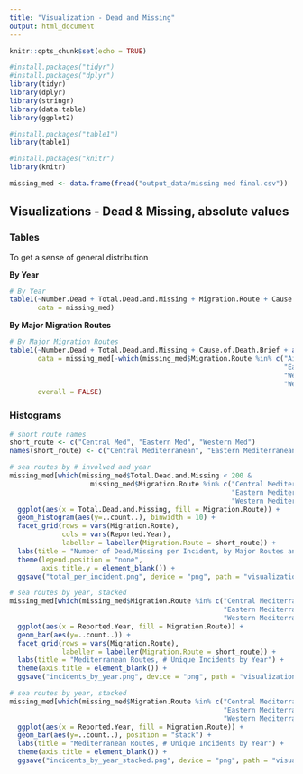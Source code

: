 ```yaml
---
title: "Visualization - Dead and Missing"
output: html_document
---
```


```r
knitr::opts_chunk$set(echo = TRUE)
```

```r
#install.packages("tidyr")
#install.packages("dplyr")
library(tidyr)
library(dplyr)
library(stringr)
library(data.table)
library(ggplot2)

#install.packages("table1")
library(table1)

#install.packages("knitr")
library(knitr)
```

```r
missing_med <- data.frame(fread("output_data/missing med final.csv"))
```



## Visualizations - Dead & Missing, absolute values

### Tables
To get a sense of general distribution

**By Year**
```r
# By Year
table1(~Number.Dead + Total.Dead.and.Missing + Migration.Route + Cause.of.Death.Brief| as.factor(Reported.Year), 
       data = missing_med)

```



**By Major Migration Routes**
```r
# By Major Migration Routes
table1(~Number.Dead + Total.Dead.and.Missing + Cause.of.Death.Brief + as.factor(Reported.Year)| Migration.Route,
       data = missing_med[-which(missing_med$Migration.Route %in% c("Airplane",
                                                                    "Eastern Europe",
                                                                    "Western Asia",
                                                                    "Western Europe")),],
       overall = FALSE)
```



### Histograms
```r
# short route names
short_route <- c("Central Med", "Eastern Med", "Western Med")
names(short_route) <- c("Central Mediterranean", "Eastern Mediterranean", "Western Mediterranean")

# sea routes by # involved and year
missing_med[which(missing_med$Total.Dead.and.Missing < 200 &
                    missing_med$Migration.Route %in% c("Central Mediterranean",
                                                       "Eastern Mediterranean",
                                                       "Western Mediterranean")),] %>% 
  ggplot(aes(x = Total.Dead.and.Missing, fill = Migration.Route)) +
  geom_histogram(aes(y=..count..), binwidth = 10) +
  facet_grid(rows = vars(Migration.Route), 
             cols = vars(Reported.Year), 
             labeller = labeller(Migration.Route = short_route)) +
  labs(title = "Number of Dead/Missing per Incident, by Major Routes and Year") +
  theme(legend.position = "none",
        axis.title.y = element_blank()) + 
  ggsave("total_per_incident.png", device = "png", path = "visualization/")

# sea routes by year, stacked
missing_med[which(missing_med$Migration.Route %in% c("Central Mediterranean",
                                                     "Eastern Mediterranean",
                                                     "Western Mediterranean")),] %>% 
  ggplot(aes(x = Reported.Year, fill = Migration.Route)) +
  geom_bar(aes(y=..count..)) +
  facet_grid(rows = vars(Migration.Route), 
             labeller = labeller(Migration.Route = short_route)) +
  labs(title = "Mediterranean Routes, # Unique Incidents by Year") +
  theme(axis.title = element_blank()) + 
  ggsave("incidents_by_year.png", device = "png", path = "visualization/")

# sea routes by year, stacked
missing_med[which(missing_med$Migration.Route %in% c("Central Mediterranean",
                                                     "Eastern Mediterranean",
                                                     "Western Mediterranean")),] %>% 
  ggplot(aes(x = Reported.Year, fill = Migration.Route)) +
  geom_bar(aes(y=..count..), position = "stack") +
  labs(title = "Mediterranean Routes, # Unique Incidents by Year") +
  theme(axis.title = element_blank()) + 
  ggsave("incidents_by_year_stacked.png", device = "png", path = "visualization/")

```

